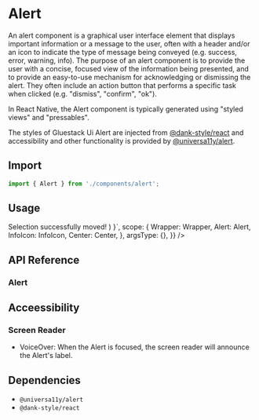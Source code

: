 
<Meta title="components/Alert" />



# Alert

An alert component is a graphical user interface element that displays important information or a message to the user, often with a header and/or an icon to indicate the type of message being conveyed (e.g. success, error, warning, info). The purpose of an alert component is to provide the user with a concise, focused view of the information being presented, and to provide an easy-to-use mechanism for acknowledging or dismissing the alert. They often include an action button that performs a specific task when clicked (e.g. "dismiss", "confirm", "ok").

In React Native, the Alert component is typically generated using "styled views" and "pressables".

The styles of Gluestack Ui Alert are injected from [@dank-style/react]('https://www.npmjs.com/package/@dank-style/react') and accessibility and other functionality is provided by [@universa11y/alert]('https://www.npmjs.com/package/@universa11y/alert').

## Import

```jsx
import { Alert } from './components/alert';
```

## Usage

<AppProvider>
  <CodePreview
    showComponentRenderer={true}
    showArgsController={false}
    metaData={{
      code: ` 
      function App () {
   return( <Wrapper>
      <Alert variant='subtle-success' w="100%">
        <Alert.Icon>
          <InfoIcon sx={{ width: 18, height: 18 }} />
        </Alert.Icon>
        <Alert.Text>Selection successfully moved!</Alert.Text>
      </Alert>
    </Wrapper>
    )
    }`,
      scope: {
        Wrapper: Wrapper,
        Alert: Alert,
        InfoIcon: InfoIcon,
        Center: Center,
      },
      argsType: {},
    }}
  />
</AppProvider>

<br />

## API Reference

### Alert

## Acceessibility

### Screen Reader

- VoiceOver: When the Alert is focused, the screen reader will announce the Alert's label.

## Dependencies

- `@universa11y/alert`
- `@dank-style/react`
